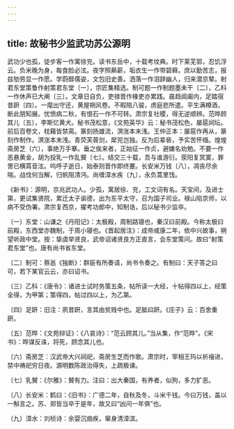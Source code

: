 ```yaml
---
---
---
```

title: 故秘书少监武功苏公源明
---




武功少也孤，徒步客一作寓徐兖。读书东岳中，十载考坟典。时下莱芜郭，忍饥浮云。负米晚为身，每食脸必泫。夜字照爇薪，垢衣生一作带碧藓。庶以勤苦志，报兹劬劳显一作愿。学蔚醇儒姿，文包旧史善。洒落一作泪辞幽人，归来潜京辇。射君东堂策鲁作射策君东堂〔一〕，宗匠集精选。制可题一作制题墨未干〔二〕，乙科一作休声已大阐〔三〕。文章日自负，吏禄晋作椽吏亦累践。晨趋阊阖内，足踏宿昔趼〔四〕。一麾出守还，黄屋朔风卷。不暇陪八骏，虏庭悲所遣。平生满樽酒，断此朋知展。忧愤病二秋，有恨石一作不可转。肃宗复社稷，得无逆顺辨。范晔顾其儿〔五〕，李斯忆黄犬。秘书茂松意，《文苑英华》云：秘书茂松色，屡扈祠坛。前后百卷文，枕藉皆禁脔。篆刻扬雄流，溟涨本末浅。王仲正本：屡扈作再从，篆刻作制作。溟涨本末浅。青荧芙蓉剑，犀兕岂独。反为后辈亵，予实苦怀缅。煌煌斋房芝〔六〕，事绝万手搴。垂之俟来者，正始征一作贞，避嫌名劝勉。不要一作恶悬黄金，胡为投乳一作乱贙〔七〕。结交三十载，吾与谁游衍。荥阳复冥寞，罪罟已横罥音泫。呜呼子逝日，始泰则晋作即终蹇。长安米万钱〔八〕，凋丧尽余喘。战伐何当解，归帆阻清沔。尚缠漳水疾〔九〕，永负蒿里饯。

《新书》：源明，京兆武功人。少孤，寓居徐、兖，工文词有名。天宝间，及进士第，更试集贤院，累迁太子谕德，出为东平太守，召为国子司业。禄山陷京师，以病不受伪署。肃宗复西京，擢考功郎中，知制诰，后以秘书少监卒。

〔一〕东堂：山谦之《丹阳记》：太极殿，周制路寝也，秦汉曰前殿。今称太极曰前殿，东西堂亦魏制，于周小寝也。《晋起居注》：成帝咸康二年，依中兴故事，朔望听政中堂。按：挚虞举贤良，武帝诏诸贤良方正直言，会东堂策问。故曰“射策君东堂”也。唐有尚书省东堂。

〔二〕制可：蔡邕《独断》：群臣有所奏请，尚书令奏之。有制曰：天子答之曰可，若下某官云云，亦曰诏书。

〔三〕乙科：《唐令》：诸进士试时务策五条，帖所读一大经，十帖得四以上，经策全得，为甲第；策得四，帖过四以上，为乙第。

〔四〕足趼：旧注：夙昔趼，言其由贫贱中也。足胝曰趼。《庄子》云：百舍重趼。

〔五〕范晔：《文苑辩证》：《八哀诗》：“范云顾其儿。”当从集，作“范晔”。《宋书》：晔谋反诛，将死，顾念其儿也。

〔六〕斋房芝：汉武帝大兴祠祀，斋房生芝而作歌。肃宗时，宰相王玙以祈禬进，禁中祷祀穷日夜。源明数陈政治得失，上疏极谏。

〔七〕乳贙：《尔雅》：贙有力。注曰：出大秦国，有养者，似狗，多力犷恶。

〔八〕长安米：鹤曰：《旧书》：广德二年，自秋及冬，斗米千钱。今曰万钱，盖以一斛言之。苏、郑皆当卒于是年，故又曰“凶问一年俱”也。

〔九〕漳水：刘桢诗：余婴沉痼疾，窜身清漳滨。